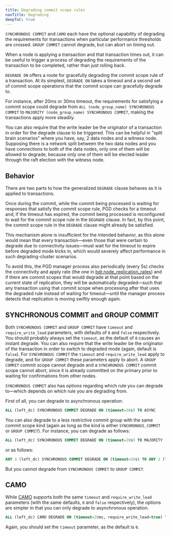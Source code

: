 ```yaml
---
title: Degrading commit scope rules
navTitle: Degrading
deepToC: true
---
```


`SYNCHRONOUS COMMIT` and `CAMO` each have the optional capability of degrading the requirements for transactions when particular performance thresholds are crossed. `GROUP COMMIT` cannot degrade, but can abort on timing out.

When a node is applying a transaction and that transaction times out, it can be useful to trigger a process of degrading the requirements of the transaction to be completed, rather than just rolling back. 

`DEGRADE ON` offers a route for gracefully degrading the commit scope rule of a transaction. At its simplest, `DEGRADE ON` takes a timeout and a second set of commit scope operations that the commit scope can gracefully degrade to. 

For instance, after 20ms or 30ms timeout, the requirements for satisfying a commit scope could degrade from `ALL (node_group_name) SYNCHRONOUS COMMIT` to `MAJORITY (node_group_name) SYNCHRONOUS COMMIT`, making the transactions apply more steadily.

You can also require that the write leader be the originator of a transaction in order for the degrade clause to be triggered. This can be helpful in "split brain scenarios" where you have, say, 2 data nodes and a witness node. Supposing there is a network split between the two data nodes and you have connections to both of the data nodes, only one of them will be allowed to degrade, because only one of them will be elected leader through the raft election with the witness node.

## Behavior

There are two parts to how the generalized `DEGRADE` clause behaves as it is applied to transactions. 

Once during the commit, while the commit being processed is waiting for responses that satisfy the commit scope rule, PGD checks for a timeout and, if the timeout has expired, the commit being processed is reconfigured to wait for the commit scope rule in the `DEGRADE` clause. In fact, by this point, the commit scope rule in the `DEGRADE` clause might already be satisfied.

This mechanism alone is insufficient for the intended behavior, as this alone would mean that every transaction—even those that were certain to degrade due to connectivity issues—must wait for the timeout to expire before degraded mode kicks in, which would severely affect performance in such degrading-cluster scenarios.

To avoid this, the PGD manager process also periodically (every 5s) checks the connectivity and apply rate (the one in [bdr.node_replication_rates](/pgd/latest/reference/tables-views-functions/catalogs-visible/#bdrnode_replication_rates)) and if there are commit scopes that would degrade at that point based on the current state of replication, they will be automatically degraded—such that any transaction using that commit scope when processing after that uses the degraded rule instead of waiting for timeout—until the manager process detects that replication is moving swiftly enough again.

## SYNCHRONOUS COMMIT and GROUP COMMIT 

Both `SYNCHRONOUS COMMIT` and `GROUP COMMIT` have `timeout` and `require_write_lead` parameters, with defaults of `0` and `false` respectively. You should probably always set the `timeout`, as the default of `0` causes an instant degrade. You can also require that the write leader be the originator of the transaction in order to switch to degraded mode (again, default is `false`). For `SYNCHRONOUS COMMIT` the `timeout` and `require_write_lead` apply to degrade, and for `GROUP COMMIT` these parameters apply to abort. A `GROUP COMMIT` commit scope cannot degrade and a `SYNCHRONOUS COMMIT` commit scope cannot abort, since it is already committed on the primary prior to waiting for confirmations from other nodes.

`SYNCHRONOUS COMMIT` also has options regarding which rule you can degrade to—which depends on which rule you are degrading from.

First of all, you can degrade to asynchronous operation:

```sql
ALL (left_dc) SYNCHRONOUS COMMIT DEGRADE ON (timeout=20s) TO ASYNC
```

You can also degrade to a less restrictive commit group with the same commit scope kind (again as long as the kind is either `SYNCHRONOUS_COMMIT` or `GROUP COMMIT`). For instance, you can degrade as follows:

```sql
ALL (left_dc) SYNCHRONOUS COMMIT DEGRADE ON (timeout=20s) TO MAJORITY (left_dc) SYNCHRONOUS COMMIT
```

or as follows:

```sql
ANY 3 (left_dc) SYNCHRONOUS COMMIT DEGRADE ON (timeout=20s) TO ANY 2 (left_dc) SYNCHRONOUS COMMIT
```

But you cannot degrade from `SYNCHRONOUS COMMIT` to `GROUP COMMIT`.

## CAMO 

While [CAMO](camo) supports both the same `timeout` and `require_write_lead` parameters (with the same defaults, `0` and `false` respectively), the options are simpler in that you can only degrade to asynchronous operation. 

```sql
ALL (left_dc) CAMO DEGRADE ON (timeout=20ms, require_write_lead=true) TO ASYNC
```

Again, you should set the `timeout` parameter, as the default is `0`. 


